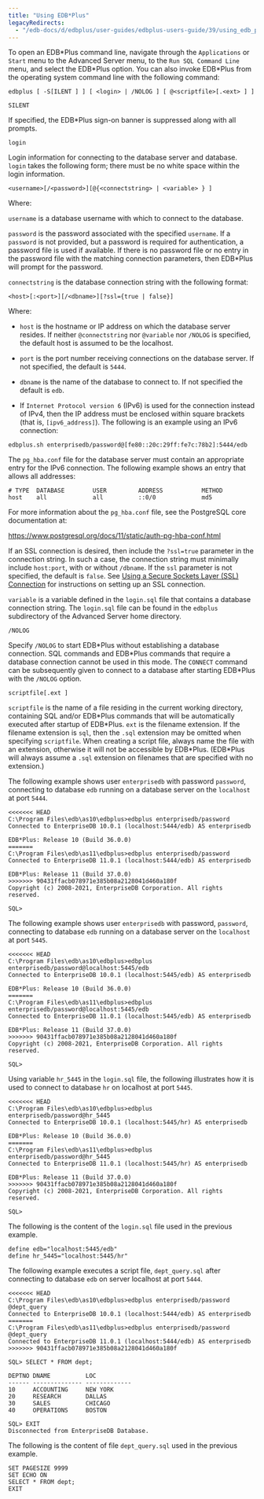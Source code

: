 ```yaml
---
title: "Using EDB*Plus"
legacyRedirects:
  - "/edb-docs/d/edbplus/user-guides/edbplus-users-guide/39/using_edb_plus.html"
---
```


<div id="using_edb_plus" class="registered_link"></div>

<div id="starting_edb_plus" class="registered_link"></div>

To open an EDB\*Plus command line, navigate through the `Applications` or `Start` menu to the Advanced Server menu, to the `Run SQL Command Line` menu, and select the EDB\*Plus option. You can also invoke EDB\*Plus from the operating system command line with the following command:

```text
edbplus [ -S[ILENT ] ] [ <login> | /NOLOG ] [ @<scriptfile>[.<ext> ] ]
```

`SILENT`

 If specified, the EDB\*Plus sign-on banner is suppressed along with all prompts.

`login`

 Login information for connecting to the database server and database. `login` takes the following form; there must be no white space within the login information.

```text
<username>[/<password>][@{<connectstring> | <variable> } ]
```

 Where:

 `username` is a database username with which to connect to the database.

 `password` is the password associated with the specified `username`. If a `password` is not provided, but a password is required for authentication, a password file is used if available. If there is no password file or no entry in the password file with the matching connection parameters, then EDB\*Plus will prompt for the password.

 `connectstring` is the database connection string with the following format:

```text
<host>[:<port>][/<dbname>][?ssl={true | false}]
```

 Where:

- `host` is the hostname or IP address on which the database server resides. If neither `@connectstring` nor `@variable` nor `/NOLOG` is specified, the default host is assumed to be the localhost. 
 
- `port` is the port number receiving connections on the database server. If not specified, the default is `5444`. 
 
- `dbname` is the name of the database to connect to. If not specified the default is `edb`. 
 
- If `Internet Protocol version 6` (IPv6) is used for the connection instead of IPv4, then the IP address must be enclosed within square brackets (that is, `[ipv6_address]`). The following is an example using an IPv6 connection:

```text
edbplus.sh enterprisedb/password@[fe80::20c:29ff:fe7c:78b2]:5444/edb
```

 The `pg_hba.conf` file for the database server must contain an appropriate entry for the IPv6 connection. The following example shows an entry that allows all addresses:

```text
# TYPE  DATABASE        USER         ADDRESS           METHOD
host    all             all          ::0/0             md5
```

For more information about the `pg_hba.conf` file, see the PostgreSQL core documentation at:

 <https://www.postgresql.org/docs/11/static/auth-pg-hba-conf.html>

 If an SSL connection is desired, then include the `?ssl=true` parameter in the connection string. In such a case, the connection string must minimally include `host:port`, with or without `/dbname`. If the `ssl` parameter is not specified, the default is `false`. See [Using a Secure Sockets Layer (SSL) Connection](05_using_edb_plus_with_ssl/#using_edb_plus_with_ssl) for instructions on setting up an SSL connection.

 `variable` is a variable defined in the `login.sql` file that contains a database connection string. The `login.sql` file can be found in the `edbplus` subdirectory of the Advanced Server home directory.

`/NOLOG`

 Specify `/NOLOG` to start EDB\*Plus without establishing a database connection. SQL commands and EDB\*Plus commands that require a database connection cannot be used in this mode. The `CONNECT` command can be subsequently given to connect to a database after starting EDB\*Plus with the `/NOLOG` option.

`scriptfile[.ext ]`

 `scriptfile` is the name of a file residing in the current working directory, containing SQL and/or EDB\*Plus commands that will be automatically executed after startup of EDB\*Plus. `ext` is the filename extension. If the filename extension is `sql`, then the `.sql` extension may be omitted when specifying `scriptfile`. When creating a script file, always name the file with an extension, otherwise it will not be accessible by EDB\*Plus. (EDB\*Plus will always assume a `.sql` extension on filenames that are specified with no extension.)

The following example shows user `enterprisedb` with password `password`, connecting to database `edb` running on a database server on the `localhost` at port `5444`.

```text
<<<<<<< HEAD
C:\Program Files\edb\as10\edbplus>edbplus enterprisedb/password
Connected to EnterpriseDB 10.0.1 (localhost:5444/edb) AS enterprisedb

EDB*Plus: Release 10 (Build 36.0.0)
=======
C:\Program Files\edb\as11\edbplus>edbplus enterprisedb/password
Connected to EnterpriseDB 11.0.1 (localhost:5444/edb) AS enterprisedb

EDB*Plus: Release 11 (Build 37.0.0)
>>>>>>> 90431ffacb078971e385b08a2128041d460a180f
Copyright (c) 2008-2021, EnterpriseDB Corporation. All rights reserved.

SQL>
```

The following example shows user `enterprisedb` with password, `password`, connecting to database `edb` running on a database server on the `localhost` at port `5445`.

```text
<<<<<<< HEAD
C:\Program Files\edb\as10\edbplus>edbplus enterprisedb/password@localhost:5445/edb
Connected to EnterpriseDB 10.0.1 (localhost:5445/edb) AS enterprisedb

EDB*Plus: Release 10 (Build 36.0.0)
=======
C:\Program Files\edb\as11\edbplus>edbplus enterprisedb/password@localhost:5445/edb
Connected to EnterpriseDB 11.0.1 (localhost:5445/edb) AS enterprisedb

EDB*Plus: Release 11 (Build 37.0.0)
>>>>>>> 90431ffacb078971e385b08a2128041d460a180f
Copyright (c) 2008-2021, EnterpriseDB Corporation. All rights reserved.

SQL>
```

Using variable `hr_5445` in the `login.sql` file, the following illustrates how it is used to connect to database `hr` on localhost at port `5445`.

```text
<<<<<<< HEAD
C:\Program Files\edb\as10\edbplus>edbplus enterprisedb/password@hr_5445
Connected to EnterpriseDB 10.0.1 (localhost:5445/hr) AS enterprisedb

EDB*Plus: Release 10 (Build 36.0.0)
=======
C:\Program Files\edb\as11\edbplus>edbplus enterprisedb/password@hr_5445
Connected to EnterpriseDB 11.0.1 (localhost:5445/hr) AS enterprisedb

EDB*Plus: Release 11 (Build 37.0.0)
>>>>>>> 90431ffacb078971e385b08a2128041d460a180f
Copyright (c) 2008-2021, EnterpriseDB Corporation. All rights reserved.

SQL>
```

The following is the content of the `login.sql` file used in the previous example.

```text
define edb="localhost:5445/edb"
define hr_5445="localhost:5445/hr"
```

The following example executes a script file, `dept_query.sql` after connecting to database `edb` on server localhost at port `5444`.

```text
<<<<<<< HEAD
C:\Program Files\edb\as10\edbplus>edbplus enterprisedb/password @dept_query
Connected to EnterpriseDB 10.0.1 (localhost:5444/edb) AS enterprisedb
=======
C:\Program Files\edb\as11\edbplus>edbplus enterprisedb/password @dept_query
Connected to EnterpriseDB 11.0.1 (localhost:5444/edb) AS enterprisedb
>>>>>>> 90431ffacb078971e385b08a2128041d460a180f

SQL> SELECT * FROM dept;

DEPTNO DNAME          LOC
------ -------------- -------------
10     ACCOUNTING     NEW YORK
20     RESEARCH       DALLAS
30     SALES          CHICAGO
40     OPERATIONS     BOSTON

SQL> EXIT
Disconnected from EnterpriseDB Database.
```

The following is the content of file `dept_query.sql` used in the previous example.

```text
SET PAGESIZE 9999
SET ECHO ON
SELECT * FROM dept;
EXIT
```
